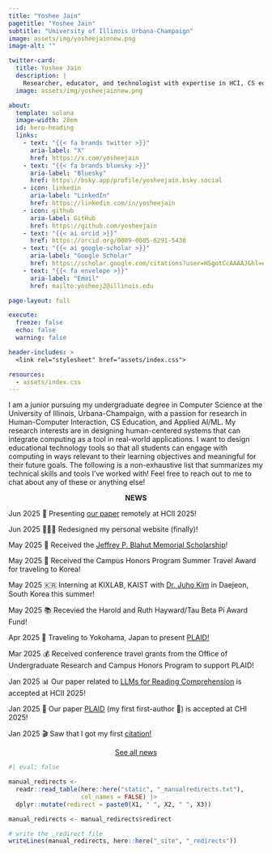 ```yaml
---
title: "Yoshee Jain"
pagetitle: "Yoshee Jain"
subtitle: "University of Illinois Urbana-Champaign"
image: assets/img/yosheejainnew.png
image-alt: ""

twitter-card:
  title: Yoshee Jain
  description: |
    Researcher, educator, and technologist with expertise in HCI, CS education, and applied AI/ML.
  image: assets/img/yosheejainnew.png

about:
  template: solana
  image-width: 28em
  id: hero-heading
  links:
    - text: "{{< fa brands twitter >}}"
      aria-label: "X"
      href: https://x.com/yosheejain
    - text: "{{< fa brands bluesky >}}"
      aria-label: "Bluesky"
      href: https://bsky.app/profile/yosheejain.bsky.social
    - icon: linkedin
      aria-label: "LinkedIn"
      href: https://linkedin.com/in/yosheejain
    - icon: github
      aria-label: GitHub
      href: https://github.com/yosheejain
    - text: "{{< ai orcid >}}"
      href: https://orcid.org/0009-0005-6291-5438
    - text: "{{< ai google-scholar >}}"
      aria-label: "Google Scholar"
      href: https://scholar.google.com/citations?user=HSgotCcAAAAJ&hl=en
    - text: "{{< fa envelope >}}"
      aria-label: "Email"
      href: mailto:yosheej2@illinois.edu

page-layout: full

execute: 
  freeze: false
  echo: false
  warning: false

header-includes: >
  <link rel="stylesheet" href="assets/index.css">

resources:
  - assets/index.css
---
```


::: {#hero-heading}

I am a junior pursuing my undergraduate degree in Computer Science at the University of Illinois, Urbana-Champaign, with a passion for research in Human-Computer Interaction, CS Education, and Applied AI/ML. My research interests are in designing human-centered systems that can integrate computing as a tool in real-world applications. I want to design educational technology tools so that all students can engage with computing in ways relevant to their learning objectives and meaningful for their future goals. The following is a non-exhaustive list that summarizes my technical skills and tools I've worked with! Feel free to reach out to me to chat about any of these or anything else!

:::

<div style="text-align: center;"><strong>NEWS</strong></div>

::: {.news-wrapper}
::: {.news-container}
<div class="news-item">
  <span class="news-date">Jun 2025</span>
  🚀 Presenting <a href="https://link.springer.com/chapter/10.1007/978-3-031-92967-0_14">our paper</a> remotely at HCII 2025!
</div>
<div class="news-item">
  <span class="news-date">Jun 2025</span>
  👩🏻‍💻 Redesigned my personal website (finally)!
</div>
<div class="news-item">
  <span class="news-date">May 2025</span>
  🎉 Received the <a href="https://siebelschool.illinois.edu/about/awards/undergraduate-scholarships-awards/jeffrey-p-blahut-memorial-scholarship">Jeffrey P. Blahut Memorial Scholarship</a>!
</div>
<div class="news-item">
  <span class="news-date">May 2025</span>
  🏅 Received the Campus Honors Program Summer Travel Award for traveling to Korea!</a>
</div>
<div class="news-item">
  <span class="news-date">May 2025</span>
  🇰🇷 Interning at KIXLAB, KAIST with <a href="https://juhokim.com/">Dr. Juho Kim</a> in Daejeon, South Korea this summer!
</div>
<div class="news-item">
  <span class="news-date">May 2025</span>
  📚 Recevied the Harold and Ruth Hayward/Tau Beta Pi Award Fund!
</div>
<div class="news-item">
  <span class="news-date">Apr 2025</span>
  🌸 Traveling to Yokohama, Japan to present <a href="https://dl.acm.org/doi/full/10.1145/3706598.3713832">PLAID!</a>
</div>
<div class="news-item">
  <span class="news-date">Mar 2025</span>
  💰 Received conference travel grants from the Office of Undergraduate Research and Campus Honors Program to support PLAID!</a>
</div>
<div class="news-item">
  <span class="news-date">Jan 2025</span>
  📊 Our paper related to <a href="https://link.springer.com/chapter/10.1007/978-3-031-92967-0_14">LLMs for Reading Comprehension</a> is accepted at HCII 2025!</a>
</div>
<div class="news-item">
  <span class="news-date">Jan 2025</span>
  💐 Our paper <a href="https://dl.acm.org/doi/full/10.1145/3706598.3713832">PLAID</a> (my first first-author 🎊) is accepted at CHI 2025!</a>
</div>
<div class="news-item">
  <span class="news-date">Jan 2025</span>
  🎬 Saw that I got my first <a href="https://scholar.google.com/citations?user=HSgotCcAAAAJ&hl=en">citation!</a>
</div>
<div class="see-more-link" style="text-align:center; margin-top:1em;">
  <a href="news">See all news</a>
</div>

:::
:::


```r
#| eval: false

manual_redirects <-
  readr::read_table(here::here("static", "_manualredirects.txt"),
                    col_names = FALSE) |> 
  dplyr::mutate(redirect = paste0(X1, " ", X2, " ", X3))

manual_redirects <- manual_redirects$redirect

# write the _redirect file
writeLines(manual_redirects, here::here("_site", "_redirects"))
```